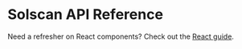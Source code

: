 # Solscan API Reference

Need a refresher on React components? Check out the [React guide](/essentials/react).

<redoc spec-url="/solscan-openapi.json"></redoc>

<script src="https://cdn.redoc.ly/redoc/latest/bundles/redoc.standalone.js"></script>
